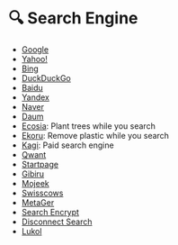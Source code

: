
# 🔍 Search Engine

- [Google](https://www.google.com/)
- [Yahoo!](https://www.yahoo.com/)
- [Bing](https://www.bing.com/)
- [DuckDuckGo](https://duckduckgo.com/)
- [<Country iso="cn" /> Baidu](https://www.baidu.com/)
- [<Country iso="ru" /> Yandex](https://yandex.com/)
- [<Country iso="kr" /> Naver](https://www.naver.com/)
- [<Country iso="kr" /> Daum](https://www.daum.net/)
- [Ecosia](https://www.ecosia.org/): Plant trees while you search
- [Ekoru](https://ekoru.org/): Remove plastic while you search
- [Kagi](https://kagi.com/): Paid search engine
- [Qwant](https://www.qwant.com/)
- [Startpage](https://www.startpage.com/)
- [Gibiru](https://gibiru.com/)
- [Mojeek](https://www.mojeek.com/)
- [Swisscows](https://swisscows.com/)
- [MetaGer](https://metager.org/)
- [Search Encrypt](https://www.searchencrypt.com/)
- [Disconnect Search](https://search.disconnect.me/)
- [Lukol](https://www.lukol.com/)
